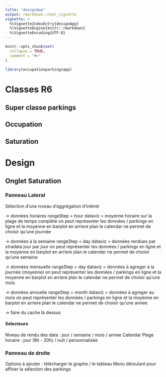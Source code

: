 ```yaml
---
title: "designApp"
output: rmarkdown::html_vignette
vignette: >
  %\VignetteIndexEntry{designApp}
  %\VignetteEngine{knitr::rmarkdown}
  %\VignetteEncoding{UTF-8}
---
```


```r
knitr::opts_chunk$set(
  collapse = TRUE,
  comment = "#>"
)
```

```r
library(occupationparkingsapp)
```

# Classes R6

## Super classe parkings

## Occupation

## Saturation


# Design 

## Onglet Saturation

### Panneau Lateral

Sélection d'une niveau d'aggrégation d'intéret

-> données horaires
rangeStep = hour
dataviz = moyenne horaire sur la plage de temps complète
on peut représenter les données / parkings en ligne et la moyenne en barplot en arriere plan
le calendar ne permet de choisir qu'une journée

-> données à la semaine
rangeStep = day
dataviz = données rendues par xtradata jour par jour
on peut représenter les données / parkings en ligne et la moyenne en barplot en arriere plan
le calendar ne permet de choisir qu'une semaine

-> données mensuelle
rangeStep = day
dataviz = données à agreger à la journée (moyenne)
on peut représenter les données / parkings en ligne et la moyenne en barplot en arriere plan
le calendar ne permet de choisir qu'une mois

-> données annuelle
rangeStep = month
dataviz = données à agreger au mois
on peut représenter les données / parkings en ligne et la moyenne en barplot en arriere plan
le calendar ne permet de choisir qu'une annee

-> faire du cache là dessus


#### Selecteurs
Niveau de rendu des data : jour / semaine / mois / annee
Calendar
Plage horaire : jour (8h - 20h) / nuit / personnalisée

### Panneau de droite

Options à ajouter : télécharger le graphe / le tableau
Menu déroulant pour affiner la sélection des parkings

